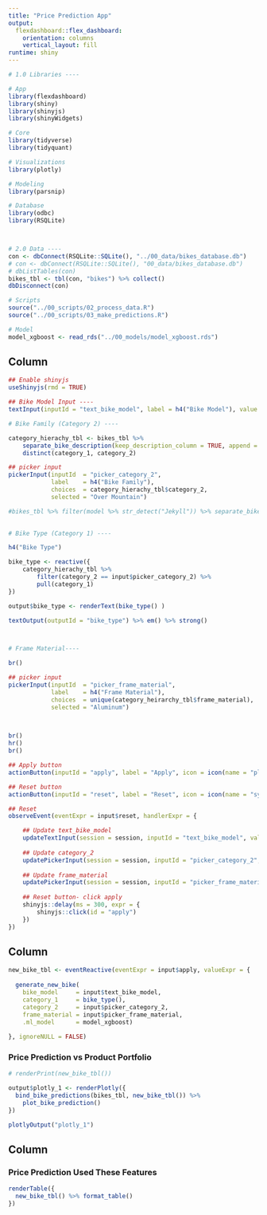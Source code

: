 ```yaml
---
title: "Price Prediction App"
output: 
  flexdashboard::flex_dashboard:
    orientation: columns
    vertical_layout: fill
runtime: shiny
---
```


```r

# 1.0 Libraries ----

# App
library(flexdashboard)
library(shiny)
library(shinyjs)
library(shinyWidgets)

# Core
library(tidyverse)
library(tidyquant)

# Visualizations
library(plotly)

# Modeling
library(parsnip)

# Database
library(odbc)
library(RSQLite)



# 2.0 Data ----
con <- dbConnect(RSQLite::SQLite(), "../00_data/bikes_database.db")
# con <- dbConnect(RSQLite::SQLite(), "00_data/bikes_database.db")
# dbListTables(con)
bikes_tbl <- tbl(con, "bikes") %>% collect()
dbDisconnect(con)

# Scripts
source("../00_scripts/02_process_data.R")
source("../00_scripts/03_make_predictions.R")

# Model
model_xgboost <- read_rds("../00_models/model_xgboost.rds")
```


<!-- Inputs Area-->

Column {.sidebar}
-----------------------------------------------------------------------

```r
## Enable shinyjs
useShinyjs(rmd = TRUE)

## Bike Model Input ----
textInput(inputId = "text_bike_model", label = h4("Bike Model"), value = "Jekyll Al 1 Black Inc.")

# Bike Family (Category 2) ----

category_hierachy_tbl <- bikes_tbl %>% 
    separate_bike_description(keep_description_column = TRUE, append = FALSE) %>% 
    distinct(category_1, category_2)

## picker input
pickerInput(inputId  = "picker_category_2", 
            label    = h4("Bike Family"), 
            choices  = category_hierachy_tbl$category_2, 
            selected = "Over Mountain")

#bikes_tbl %>% filter(model %>% str_detect("Jekyll")) %>% separate_bike_description()
 

# Bike Type (Category 1) ----

h4("Bike Type")

bike_type <- reactive({
    category_hierachy_tbl %>% 
        filter(category_2 == input$picker_category_2) %>% 
        pull(category_1)
})

output$bike_type <- renderText(bike_type() )

textOutput(outputId = "bike_type") %>% em() %>% strong()



# Frame Material----

br()

## picker input
pickerInput(inputId  = "picker_frame_material", 
            label    = h4("Frame Material"), 
            choices  = unique(category_heirarchy_tbl$frame_material), 
            selected = "Aluminum")

 

br()
hr()
br() 

## Apply button
actionButton(inputId = "apply", label = "Apply", icon = icon(name = "play", lib = "font-awesome"))

## Reset button
actionButton(inputId = "reset", label = "Reset", icon = icon(name = "sync", lib = "font-awesome"))

## Reset
observeEvent(eventExpr = input$reset, handlerExpr = {

    ## Update text_bike_model
    updateTextInput(session = session, inputId = "text_bike_model", value = "Jekyll Al 1 Black Inc.")
    
    ## Update category_2
    updatePickerInput(session = session, inputId = "picker_category_2", selected = "Over Mountain")
    
    ## Update frame_material
    updatePickerInput(session = session, inputId = "picker_frame_material", selected = "Aluminum")
    
    ## Reset button- click apply
    shinyjs::delay(ms = 300, expr = {
        shinyjs::click(id = "apply")
    })
})

```


<!-- Plot Area -->

Column {data-width=650}
-----------------------------------------------------------------------

```r
new_bike_tbl <- eventReactive(eventExpr = input$apply, valueExpr = {
  
  generate_new_bike(
    bike_model     = input$text_bike_model, 
    category_1     = bike_type(), 
    category_2     = input$picker_category_2, 
    frame_material = input$picker_frame_material, 
    .ml_model      = model_xgboost)
  
}, ignoreNULL = FALSE)


```


### Price Prediction vs Product Portfolio

```r
# renderPrint(new_bike_tbl())

output$plotly_1 <- renderPlotly({
  bind_bike_predictions(bikes_tbl, new_bike_tbl()) %>%
    plot_bike_prediction()
})

plotlyOutput("plotly_1")

```

<!-- Table Area -->

Column {data-width=350}
-----------------------------------------------------------------------

### Price Prediction Used These Features

```r
renderTable({
  new_bike_tbl() %>% format_table()
})


```


